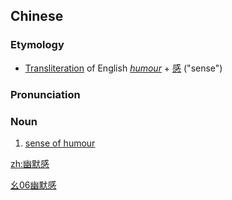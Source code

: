 ==Chinese==
{{zh-forms|type=21}}

===Etymology===
* [[transliteration|Transliteration]] of English ''[[humour]]'' + [[感]] ("sense")

===Pronunciation===
{{zh-pron
|m=yōumò gǎn
|c=jau1 mak6 gam2
|cat=n
}}

===Noun===
{{zh-noun}}

# [[sense of humour]]

[[Category:Mandarin terms derived from English|幺06幽默感]]

[[zh:幽默感]]
